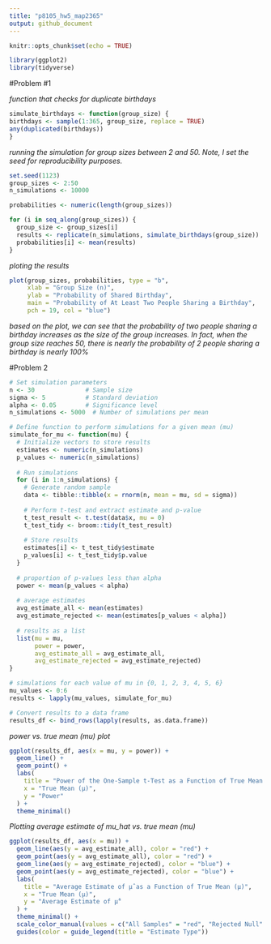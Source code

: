```yaml
---
title: "p8105_hw5_map2365"
output: github_document
---
```


```r
knitr::opts_chunk$set(echo = TRUE)

library(ggplot2)
library(tidyverse)
```

#Problem #1

*function that checks for duplicate birthdays*
```r
simulate_birthdays <- function(group_size) {
birthdays <- sample(1:365, group_size, replace = TRUE)
any(duplicated(birthdays))
}
```
*running the simulation for group sizes between 2 and 50. Note, I set the seed for reproducibility purposes.*
```r
set.seed(1123)
group_sizes <- 2:50
n_simulations <- 10000

probabilities <- numeric(length(group_sizes))

for (i in seq_along(group_sizes)) {
  group_size <- group_sizes[i]
  results <- replicate(n_simulations, simulate_birthdays(group_size))
  probabilities[i] <- mean(results)
}
```

*ploting the results*
```r
plot(group_sizes, probabilities, type = "b", 
     xlab = "Group Size (n)", 
     ylab = "Probability of Shared Birthday",
     main = "Probability of At Least Two People Sharing a Birthday",
     pch = 19, col = "blue")
```
*based on the plot, we can see that the probability of two people sharing a birthday increases as the size of the group increases. In fact, when the group size reaches 50, there is nearly the probability of 2 people sharing a birthday is nearly 100%*

#Problem 2
```r
# Set simulation parameters
n <- 30              # Sample size
sigma <- 5           # Standard deviation
alpha <- 0.05        # Significance level
n_simulations <- 5000  # Number of simulations per mean

# Define function to perform simulations for a given mean (mu)
simulate_for_mu <- function(mu) {
  # Initialize vectors to store results
  estimates <- numeric(n_simulations)
  p_values <- numeric(n_simulations)
  
  # Run simulations
  for (i in 1:n_simulations) {
    # Generate random sample
    data <- tibble::tibble(x = rnorm(n, mean = mu, sd = sigma))
    
    # Perform t-test and extract estimate and p-value
    t_test_result <- t.test(data$x, mu = 0)
    t_test_tidy <- broom::tidy(t_test_result)
    
    # Store results
    estimates[i] <- t_test_tidy$estimate
    p_values[i] <- t_test_tidy$p.value
  }
  
  # proportion of p-values less than alpha
  power <- mean(p_values < alpha)
  
  # average estimates
  avg_estimate_all <- mean(estimates)
  avg_estimate_rejected <- mean(estimates[p_values < alpha])
  
  # results as a list
  list(mu = mu,
       power = power,
       avg_estimate_all = avg_estimate_all,
       avg_estimate_rejected = avg_estimate_rejected)
}

# simulations for each value of mu in {0, 1, 2, 3, 4, 5, 6}
mu_values <- 0:6
results <- lapply(mu_values, simulate_for_mu)

# Convert results to a data frame
results_df <- bind_rows(lapply(results, as.data.frame))
```

*power vs. true mean (mu) plot*
```r
ggplot(results_df, aes(x = mu, y = power)) +
  geom_line() +
  geom_point() +
  labs(
    title = "Power of the One-Sample t-Test as a Function of True Mean (μ)",
    x = "True Mean (μ)",
    y = "Power"
  ) +
  theme_minimal()
```

*Plotting average estimate of mu_hat vs. true mean (mu)*
```r
ggplot(results_df, aes(x = mu)) +
  geom_line(aes(y = avg_estimate_all), color = "red") +
  geom_point(aes(y = avg_estimate_all), color = "red") +
  geom_line(aes(y = avg_estimate_rejected), color = "blue") +
  geom_point(aes(y = avg_estimate_rejected), color = "blue") +
  labs(
    title = "Average Estimate of μ̂ as a Function of True Mean (μ)",
    x = "True Mean (μ)",
    y = "Average Estimate of μ̂"
  ) +
  theme_minimal() +
  scale_color_manual(values = c("All Samples" = "red", "Rejected Null" = "blue")) +
  guides(color = guide_legend(title = "Estimate Type"))

```




